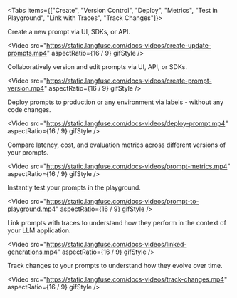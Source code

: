 
<Tabs items={["Create", "Version Control", "Deploy", "Metrics", "Test in Playground", "Link with Traces", "Track Changes"]}>

<Tab>

Create a new prompt via UI, SDKs, or API.

<Video
  src="https://static.langfuse.com/docs-videos/create-update-prompts.mp4"
  aspectRatio={16 / 9}
  gifStyle
/>

</Tab>

<Tab>

Collaboratively version and edit prompts via UI, API, or SDKs.

<Video
  src="https://static.langfuse.com/docs-videos/create-prompt-version.mp4"
  aspectRatio={16 / 9}
  gifStyle
/>

</Tab>
<Tab>

Deploy prompts to production or any environment via labels - without any code changes.

<Video
  src="https://static.langfuse.com/docs-videos/deploy-prompt.mp4"
  aspectRatio={16 / 9}
  gifStyle
/>

</Tab>
<Tab>

Compare latency, cost, and evaluation metrics across different versions of your prompts.

<Video
  src="https://static.langfuse.com/docs-videos/prompt-metrics.mp4"
  aspectRatio={16 / 9}
  gifStyle
/>

</Tab>
<Tab>

Instantly test your prompts in the playground.

<Video
  src="https://static.langfuse.com/docs-videos/prompt-to-playground.mp4"
  aspectRatio={16 / 9}
  gifStyle
/>

</Tab>
<Tab>

Link prompts with traces to understand how they perform in the context of your LLM application.

<Video
  src="https://static.langfuse.com/docs-videos/linked-generations.mp4"
  aspectRatio={16 / 9}
  gifStyle
/>
</Tab>
<Tab>

Track changes to your prompts to understand how they evolve over time.

<Video
  src="https://static.langfuse.com/docs-videos/track-changes.mp4"
  aspectRatio={16 / 9}
  gifStyle
/>

</Tab>
</Tabs>
